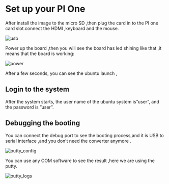 # Set up your PI One
After install the image to the micro SD ,then plug the card in to the PI one card slot.connect the HDMI ,keyboard and the mouse.

![usb](/img/imx8mp/getting-started/peripherals/usb_connect.png)


Power up the board ,then you will see the board has led shining like that ,it means that the board is working:

![power](/img/imx8mp/getting-started/peripherals/power_connect.png)


After a few seconds, you can see the ubuntu launch ,


## Login to the system
After the system starts, the user name of the ubuntu system is”user”, and the password is ”user”.

<!-- ![main](/img/imx8mp/getting-started/peripherals/main.png) -->

## Debugging the booting 
You can connect the debug port to see the booting process,and it is USB to serial interface ,and you don’t need the converter anymore .

![putty_config](/img/imx8mp/getting-started/peripherals/putty_config.png)

You can use any COM software to see the result ,here we are using the putty.

![putty_logs](/img/imx8mp/getting-started/peripherals/putty_logs.png)

